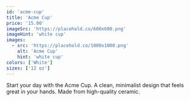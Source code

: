 ```yaml
---
id: 'acme-cup'
title: 'Acme Cup'
price: '15.00'
imageSrc: 'https://placehold.co/600x600.png'
imageHint: 'white cup'
images:
  - src: 'https://placehold.co/1000x1000.png'
    alt: 'Acme Cup'
    hint: 'white cup'
colors: ['White']
sizes: ['12 oz']
---
```

Start your day with the Acme Cup. A clean, minimalist design that feels great in your hands. Made from high-quality ceramic.
